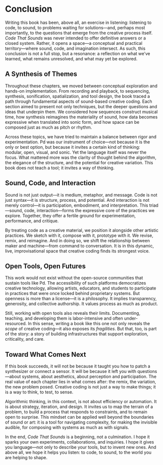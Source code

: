 # Conclusion

Writing this book has been, above all, an exercise in listening: listening to code, to sound, to problems waiting for solutions—and, perhaps most importantly, to the questions that emerge from the creative process itself. *Code That Sounds* was never intended to offer definitive answers or a closed system. Rather, it opens a space—a conceptual and practical territory—where sound, code, and imagination intersect. As such, this conclusion is not a full stop, but a resonance: a reflection on what we’ve learned, what remains unresolved, and what may yet be explored.

## A Synthesis of Themes

Throughout these chapters, we moved between conceptual exploration and hands-on implementation. From recording and playback, to sequencing, synthesis, sonification, spatialization, and tool design, the book traced a path through fundamental aspects of sound-based creative coding. Each section aimed to present not only techniques, but the deeper questions and ideas that underpin them. We considered how sequences construct musical time, how synthesis reimagines the materiality of sound, how data becomes expressive when translated into sonic form, and how space can be composed just as much as pitch or rhythm.

Across these topics, we have tried to maintain a balance between rigor and experimentation. Pd was our instrument of choice—not because it is the only or best option, but because it invites a certain kind of thinking: modular, open, visual, and sonic. Yet the language itself was never the focus. What mattered more was the clarity of thought behind the algorithm, the elegance of the structure, and the potential for creative variation. This book does not teach a tool; it invites a way of thinking.

## Sound, Code, and Interaction

Sound is not just output—it is medium, metaphor, and message. Code is not just syntax—it is structure, process, and potential. And interaction is not merely control—it is participation, embodiment, and interpretation. This triad—sound, code, interaction—forms the expressive core of the practices we explore. Together, they offer a fertile ground for experimentation, performance, and critique.

By treating code as a creative material, we position it alongside other artistic practices. We sketch with it, compose with it, prototype with it. We revise, remix, and reimagine. And in doing so, we shift the relationship between maker and machine—from command to conversation. It is in this dynamic, live, improvisational space that creative coding finds its strongest voice.

## Open Tools, Open Futures

This work would not exist without the open-source communities that sustain tools like Pd. The accessibility of such platforms democratizes creative technology, allowing artists, educators, and students to participate in practices that were once locked behind proprietary systems. But openness is more than a license—it is a philosophy. It implies transparency, generosity, and collective authorship. It values process as much as product.

Still, working with open tools also reveals their limits. Documenting, teaching, and developing them is labor-intensive and often under-resourced. In this sense, writing a book like this one not only reveals the *scope* of creative coding—it also exposes its *fragilities*. But that, too, is part of the story: a story of building infrastructures that support exploration, criticality, and care.

## Toward What Comes Next

If this book succeeds, it will not be because it taught you how to patch a synthesizer or connect a sensor. It will be because it left you with questions—about systems, about aesthetics, about perception and participation. The real value of each chapter lies in what comes after: the remix, the variation, the new problem posed. Creative coding is not just a way to make things; it is a way to think, to test, to sense.

Algorithmic thinking, in this context, is not about efficiency or automation. It is about strategy, iteration, and design. It invites us to map the terrain of a problem, to build a process that responds to constraints, and to remain open to surprise. This mindset can be applied well beyond the boundaries of sound or art: it is a tool for navigating complexity, for making the invisible audible, for composing with systems as much as with signals.

In the end, *Code That Sounds* is a beginning, not a culmination. I hope it sparks your own experiments, collaborations, and inquiries. I hope it gives you language—not only to describe your tools, but to invent new ones. And above all, we hope it helps you listen: to code, to sound, to the world you are helping to shape.

